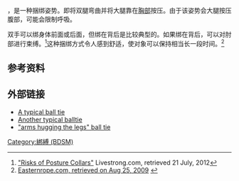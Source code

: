{{vgname2|球形捆绑|en=ball tie}}，是一种捆绑姿势。即将双腿弯曲并将大腿靠在[[胸部|胸部]]按压。由于该姿势会大腿按压腹部，可能会限制呼吸。

双手可以绑身体前面或后面，但绑在背后是比较典型的。如果绑在背后，可以对肘部进行束缚。<ref name="Risks of Posture Collars">[http://www.livestrong.com/article/67992-risks-posture-collars/ "Risks of Posture Collars"] {{Wayback|url=http://www.livestrong.com/article/67992-risks-posture-collars/ |date=20160317210947 }} Livestrong.com, retrieved 21 July, 2012</ref>这种捆绑方式令人感到舒适，使对象可以保持相当长一段时间。<ref>[http://www.easternrope.com/handouts/BallTie1.pdf Easternrope.com, retrieved on Aug 25, 2009]  {{webarchive|url=https://web.archive.org/web/20090206165005/http://www.easternrope.com/handouts/BallTie1.pdf |date=2009-02-06 }}</ref>

== 参考资料 ==
{{Reflist}}

== 外部链接 ==
* [https://web.archive.org/web/20170707174953/http://www.bedroombondage.com/bondage/free-pics/bound-and-gagged/claire-adams-bondage.html A typical ball tie]
* [https://web.archive.org/web/20121024042447/http://bedroombondage.com/bondage/tour/48-bondage-jenya116p.jpg Another typical balltie]
* [http://castlekeys.com/library/BPIB/BP_03.jpg "arms hugging the legs" ball tie] {{Wayback|url=http://castlekeys.com/library/BPIB/BP_03.jpg |date=20051016012852 }}

{{BDSM}}
[[Category:綁縛_(BDSM)|Category:綁縛 (BDSM)]]